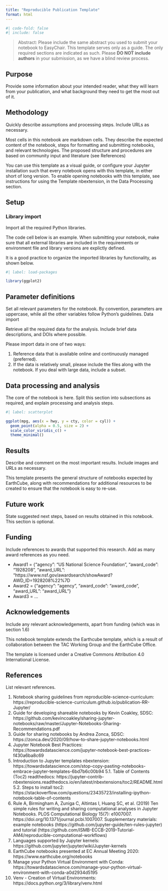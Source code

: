 ```yaml
---
title: "Reproducible Publication Template"
format: html
---
```


```r
#| code-fold: false
#| include: false
```

> Abstract: Please include the same abstract you used to submit your notebook to EasyChair. This template serves only as a guide. The only required sections are indicated as such. Please **DO NOT include authors** in your submission, as we have a blind review process.


## Purpose

Provide some information about your intended reader, what they will learn from your publication, and what background they need to get the most out of it.


## Methodology

Quickly describe assumptions and processing steps. Include URLs as necessary.

Most cells in this notebook are markdown cells. They describe the expected content of the notebook, steps for formatting and submitting notebooks, and relevant technologies. The proposed structure and procedures are based on community input and literature (see References)

You can use this template as a visual guide, or configure your Jupyter installation such that every notebook opens with this template, in either short of long version. To enable opening notebooks with this template, see instructions for using the Template nbextension, in the Data Processing section.

## Setup

### Library import

Import all the required Python libraries.

The code cell below is an example. When submitting your notebook, make sure that all external libraries are included in the requirements or environment file and library versions are explictly defined.

It is a good practice to organize the imported libraries by functionality, as shown below.

```r
#| label: load-packages

library(ggplot2)
```


## Parameter definitions

Set all relevant parameters for the notebook. By convention, parameters are uppercase, while all the other variables follow Python's guidelines.
Data import

Retrieve all the required data for the analysis. Include brief data descriptions, and DOIs where possible.

Please import data in one of two ways:

1. Reference data that is available online and continuously managed (preferred).
2. If the data is relatively small, please include the files along with the notebook. If you deal with large data, include a subset.


## Data processing and analysis

The core of the notebook is here. Split this section into subsections as required, and explain processing and analysis steps.

```r
#| label: scatterplot

ggplot(mpg, aes(x = hwy, y = cty, color = cyl)) +
  geom_point(alpha = 0.5, size = 2) +
  scale_color_viridis_c() +
  theme_minimal()
```


## Results

Describe and comment on the most important results. Include images and URLs as necessary.

This template presents the general structure of notebooks expected by EarthCube, along with recommendations for additional resources to be created to ensure that the notebook is easy to re-use.


## Future work

State suggested next steps, based on results obtained in this notebook. This section is optional.



## Funding

Include references to awards that supported this research. Add as many award references as you need.

- Award1 = {"agency": "US National Science Foundation", "award_code": "1928208", "award_URL": "https://www.nsf.gov/awardsearch/showAward?AWD_ID=1928208%22%7D
- Award2 = {"agency": "agency", "award_code": "award_code", "award_URL": "award_URL"}
- Award3 = ...


## Acknowledgements

Include any relevant acknowledgements, apart from funding (which was in section 1.6)

This notebook template extends the Earthcube template, which is a result of collaboration between the TAC Working Group and the EarthCube Office.

The template is licensed under a Creative Commons Attribution 4.0 International License.


## References

List relevant references.

1. Notebook sharing guidelines from reproducible-science-curriculum: https://reproducible-science-curriculum.github.io/publication-RR-Jupyter/
2. Guide for developing shareable notebooks by Kevin Coakley, SDSC: https://github.com/kevincoakley/sharing-jupyter-notebooks/raw/master/Jupyter-Notebooks-Sharing-Recommendations.pdf
3. Guide for sharing notebooks by Andrea Zonca, SDSC: https://zonca.dev/2020/09/how-to-share-jupyter-notebooks.html
4. Jupyter Notebook Best Practices: https://towardsdatascience.com/jupyter-notebook-best-practices-f430a6ba8c69
5. Introduction to Jupyter templates nbextension: https://towardsdatascience.com/stop-copy-pasting-notebooks-embrace-jupyter-templates-6bd7b6c00b94
    5.1. Table of Contents (Toc2) readthedocs: https://jupyter-contrib-nbextensions.readthedocs.io/en/latest/nbextensions/toc2/README.html
    5.2. Steps to install toc2: https://stackoverflow.com/questions/23435723/installing-ipython-notebook-table-of-contents
6. Rule A, Birmingham A, Zuniga C, Altintas I, Huang SC, et al. (2019) Ten simple rules for writing and sharing computational analyses in Jupyter Notebooks. PLOS Computational Biology 15(7): e1007007. https://doi.org/10.1371/journal.pcbi.1007007. Supplementary materials: example notebooks (https://github.com/jupyter-guide/ten-rules-jupyter) and tutorial (https://github.com/ISMB-ECCB-2019-Tutorial-AM4/reproducible-computational-workflows)
7. Languages supported by Jupyter kernels: https://github.com/jupyter/jupyter/wiki/Jupyter-kernels
8. EarthCube notebooks presented at EC Annual Meeting 2020: https://www.earthcube.org/notebooks
9. Manage your Python Virtual Environment with Conda: https://towardsdatascience.com/manage-your-python-virtual-environment-with-conda-a0d2934d5195
10. Venv - Creation of Virtual Environments: https://docs.python.org/3/library/venv.html


